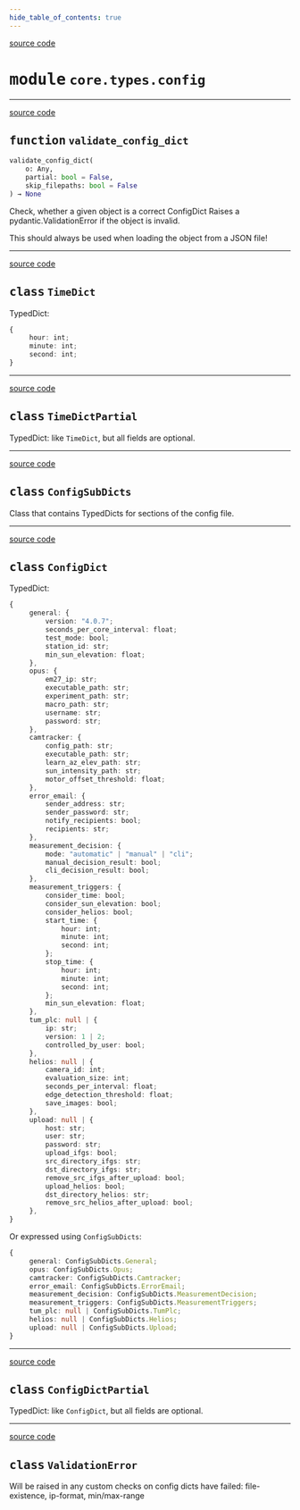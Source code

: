 ```yaml
---
hide_table_of_contents: true
---
```


<!-- markdownlint-disable -->

<a href="https://github.com/tum-esm/pyra/tree/main/packages/core/types/config.py#L0" className="SourceCodeLinkBadge">source code</a>

# <kbd>module</kbd> `core.types.config`





---

<a href="https://github.com/tum-esm/pyra/tree/main/packages/core/types/config.py#L461" className="SourceCodeLinkBadge">source code</a>

## <kbd>function</kbd> `validate_config_dict`

```python
validate_config_dict(
    o: Any,
    partial: bool = False,
    skip_filepaths: bool = False
) → None
```

Check, whether a given object is a correct ConfigDict Raises a pydantic.ValidationError if the object is invalid. 

This should always be used when loading the object from a JSON file! 


---

<a href="https://github.com/tum-esm/pyra/tree/main/packages/core/types/config.py#L6" className="SourceCodeLinkBadge">source code</a>

## <kbd>class</kbd> `TimeDict`
TypedDict: 

```ts
{
     hour: int;
     minute: int;
     second: int;
}
``` 





---

<a href="https://github.com/tum-esm/pyra/tree/main/packages/core/types/config.py#L23" className="SourceCodeLinkBadge">source code</a>

## <kbd>class</kbd> `TimeDictPartial`
TypedDict: like `TimeDict`, but all fields are optional. 





---

<a href="https://github.com/tum-esm/pyra/tree/main/packages/core/types/config.py#L31" className="SourceCodeLinkBadge">source code</a>

## <kbd>class</kbd> `ConfigSubDicts`
Class that contains TypedDicts for sections of the config file. 





---

<a href="https://github.com/tum-esm/pyra/tree/main/packages/core/types/config.py#L328" className="SourceCodeLinkBadge">source code</a>

## <kbd>class</kbd> `ConfigDict`
TypedDict: 

```ts
{
     general: {
         version: "4.0.7";
         seconds_per_core_interval: float;
         test_mode: bool;
         station_id: str;
         min_sun_elevation: float;
     },
     opus: {
         em27_ip: str;
         executable_path: str;
         experiment_path: str;
         macro_path: str;
         username: str;
         password: str;
     },
     camtracker: {
         config_path: str;
         executable_path: str;
         learn_az_elev_path: str;
         sun_intensity_path: str;
         motor_offset_threshold: float;
     },
     error_email: {
         sender_address: str;
         sender_password: str;
         notify_recipients: bool;
         recipients: str;
     },
     measurement_decision: {
         mode: "automatic" | "manual" | "cli";
         manual_decision_result: bool;
         cli_decision_result: bool;
     },
     measurement_triggers: {
         consider_time: bool;
         consider_sun_elevation: bool;
         consider_helios: bool;
         start_time: {
             hour: int;
             minute: int;
             second: int;
         };
         stop_time: {
             hour: int;
             minute: int;
             second: int;
         };
         min_sun_elevation: float;
     },
     tum_plc: null | {
         ip: str;
         version: 1 | 2;
         controlled_by_user: bool;
     },
     helios: null | {
         camera_id: int;
         evaluation_size: int;
         seconds_per_interval: float;
         edge_detection_threshold: float;
         save_images: bool;
     },
     upload: null | {
         host: str;
         user: str;
         password: str;
         upload_ifgs: bool;
         src_directory_ifgs: str;
         dst_directory_ifgs: str;
         remove_src_ifgs_after_upload: bool;
         upload_helios: bool;
         dst_directory_helios: str;
         remove_src_helios_after_upload: bool;
     },
}
``` 

Or expressed using `ConfigSubDicts`: 

```ts
{
     general: ConfigSubDicts.General;
     opus: ConfigSubDicts.Opus;
     camtracker: ConfigSubDicts.Camtracker;
     error_email: ConfigSubDicts.ErrorEmail;
     measurement_decision: ConfigSubDicts.MeasurementDecision;
     measurement_triggers: ConfigSubDicts.MeasurementTriggers;
     tum_plc: null | ConfigSubDicts.TumPlc;
     helios: null | ConfigSubDicts.Helios;
     upload: null | ConfigSubDicts.Upload;
}
``` 





---

<a href="https://github.com/tum-esm/pyra/tree/main/packages/core/types/config.py#L437" className="SourceCodeLinkBadge">source code</a>

## <kbd>class</kbd> `ConfigDictPartial`
TypedDict: like `ConfigDict`, but all fields are optional. 





---

<a href="https://github.com/tum-esm/pyra/tree/main/packages/core/types/config.py#L451" className="SourceCodeLinkBadge">source code</a>

## <kbd>class</kbd> `ValidationError`
Will be raised in any custom checks on config dicts have failed: file-existence, ip-format, min/max-range 





